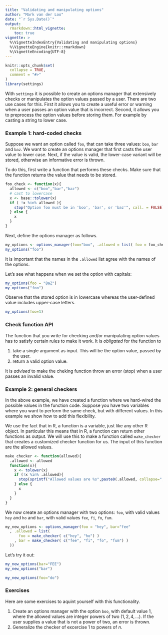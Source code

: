 ```yaml
---
title: "Validating and manipulating options"
author: "Mark van der Loo"
date: "`r Sys.Date()`"
output: 
  rmarkdown::html_vignette:
    toc: true
vignette: >
  %\VignetteIndexEntry{Validating and manipulating options}
  %\VignetteEngine{knitr::rmarkdown}
  %\VignetteEncoding{UTF-8}
---
```


```r
knitr::opts_chunk$set(
  collapse = TRUE,
  comment = "#>"
)
library(settings)
```

With `settings` it is possible to create an options manager that extensively checks or
manipulates the option values passed by a user. There are two use cases for this. First
it allows you to create a useful error or warning when a user passes an option value
that is incorrect. Second, it allows you to preprocess the option values before storing
them. For example by casting a string to lower case.

### Example 1: hard-coded checks

Suppose we want an option called `foo`, that can take three values: `boo`, `bar` and `baz`. We want
to create an options manager that first casts the user value to lower case. Next, if the 
value is valid, the lower-case variant will be stored, otherwise an informative error is thrown.

To do this, first write a function that performs these checks. Make sure that the function
returns the value that needs to be stored.
```r
foo_check <- function(x){
  allowed <- c("boo","bar","baz")
  # cast to lowercase
  x <- base::tolower(x)
  if ( !x %in% allowed ){
    stop("Option foo must be in 'boo', 'bar', or 'baz'", call. = FALSE)
  } else {
    x
  }
}
```
Next, define the options manager as follows.
```r
my_options <- options_manager(foo="boo", .allowed = list( foo = foo_check) )
my_options("foo")
```
It is important that the names in the `.allowed` list agree with the names of the options.

Let's see what happens when we set the option with capitals:
```r
my_options(foo = "BaZ")
my_options("foo")
```
Observe that the stored option is in lowercase whereas the user-defined value includes upper-case letters.

```r
my_options(foo=1)
```

### Check function API

The function that you write for checking and/or manipulating option values has to satisfy certain rules to make it work. It is _obligated_ for the function to

1. take a single argument as input. This will be the option value, passed by the user.
2. return a valid option value.

It is _advised_ to make the cheking function throw an error (stop) when a user passes an invalid value.



### Example 2: general checkers

In the above example, we have created a function where we hard-wired the possible values in the function code. Suppose you have two variables where you want to perform the same check, but with different values. In this example we show how to add this flexibility. 

We use the fact that in R, a function is a variable, just like any other R object. In particular
this means that in R, a function can return other functions as output. We will use this to make
a function called `make_checker` that creates a customized checker function for us. The input of this
function are the allowed values.


```r
make_checker <- function(allowed){
  .allowed <- allowed
  function(x){
    x <- tolower(x)
    if (!x %in% .allowed){
      stop(sprintf("Allowed values are %s",paste0(.allowed, collapse=", ")), call.=FALSE)
    } else {
      x
    }
  }
}
```

We now create an options manager with two options: `foo`, with valid values `hey` and `ho` and
`bar`, with valid values `fee`, `fi`, `fo`, `fum`. 
```r
my_new_options <- options_manager(foo = "hey", bar="fee"
  , .allowed = list(
      foo = make_checker( c("hey", "ho") )
    , bar = make_checker( c("fee", "fi", "fo", "fum") )
  ))
```
Let's try it out:

```r
my_new_options(bar="FEE")
my_new_options("bar")

my_new_options(foo="do")
```



### Exercises

Here are some exercises to aquint yourself with this functionality.

1. Create an options manager with the option `boo`, with default value 1, where
the allowed values are integer powers of two $(1, 2, 4,\ldots)$. If the user
supplies a value that is not a power of two, an error is thrown.
2. Generalize the checker of excercise 1 to powers of $n$.
















